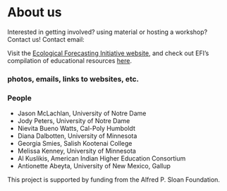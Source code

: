 # About us 

Interested in getting involved? using material or hosting a workshop? Contact us! 
Contact email: 

Visit the [Ecological Forecasting Initiative website](https://ecoforecast.org/), and check out EFI's compilation of educational resources [here](https://ecoforecast.org/resources/educational-resources/).


### photos, emails, links to websites, etc.

### People 
 - Jason McLachlan, University of Notre Dame 
 - Jody Peters, University of Notre Dame 
 - Nievita Bueno Watts, Cal-Poly Humboldt 
 - Diana Dalbotten, University of Minnesota
 - Georgia Smies, Salish Kootenai College
 - Melissa Kenney, University of Minnesota
 - Al Kuslikis, American Indian Higher Education Consortium
 - Antionette Abeyta, University of New Mexico, Gallup
 
 
This project is supported by funding from the Alfred P. Sloan Foundation. 
 
